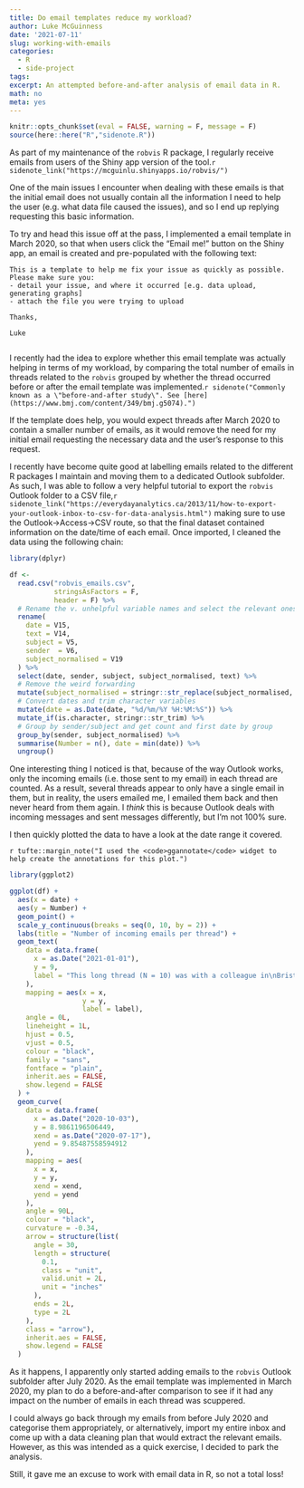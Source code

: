 ```yaml
---
title: Do email templates reduce my workload?
author: Luke McGuinness
date: '2021-07-11'
slug: working-with-emails
categories:
  - R
  - side-project
tags: 
excerpt: An attempted before-and-after analysis of email data in R.
math: no
meta: yes
---
```


```r
knitr::opts_chunk$set(eval = FALSE, warning = F, message = F)
source(here::here("R","sidenote.R"))
```

As part of my maintenance of the `robvis` R package, I regularly receive emails from users of the Shiny app version of the tool.`r sidenote_link("https://mcguinlu.shinyapps.io/robvis/")`

One of the main issues I encounter when dealing with these emails is that the initial email does not usually contain all the information I need to help the user (e.g. what data file caused the issues), and so I end up replying requesting this basic information.

To try and head this issue off at the pass, I implemented a email template in March 2020, so that when users click the "Email me!" button on the Shiny app, an email is created and pre-populated with the following text:

``` text

This is a template to help me fix your issue as quickly as possible. Please make sure you:
- detail your issue, and where it occurred [e.g. data upload, generating graphs]
- attach the file you were trying to upload

Thanks,

Luke


```

I recently had the idea to explore whether this email template was actually helping in terms of my workload, by comparing the total number of emails in threads related to the `robvis` grouped by whether the thread occurred before or after the email template was implemented.`r sidenote("Commonly known as a \"before-and-after study\". See [here](https://www.bmj.com/content/349/bmj.g5074).")`

If the template does help, you would expect threads after March 2020 to contain a smaller number of emails, as it would remove the need for my initial email requesting the necessary data and the user's response to this request.

I recently have become quite good at labelling emails related to the different R packages I maintain and moving them to a dedicated Outlook subfolder. As such, I was able to follow a very helpful tutorial to export the `robvis` Outlook folder to a CSV file,`r sidenote_link("https://everydayanalytics.ca/2013/11/how-to-export-your-outlook-inbox-to-csv-for-data-analysis.html")` making sure to use the Outlook->Access->CSV route, so that the final dataset contained information on the date/time of each email. Once imported, I cleaned the data using the following chain:

```r

library(dplyr)

df <-
  read.csv("robvis_emails.csv",
           stringsAsFactors = F,
           header = F) %>%
  # Rename the v. unhelpful variable names and select the relevant ones
  rename(
    date = V15,
    text = V14,
    subject = V5,
    sender  = V6,
    subject_normalised = V19
  ) %>%
  select(date, sender, subject, subject_normalised, text) %>%
  # Remove the weird forwarding
  mutate(subject_normalised = stringr::str_replace(subject_normalised, "Antw: RE: ", "")) %>%
  # Convert dates and trim character variables
  mutate(date = as.Date(date, "%d/%m/%Y %H:%M:%S")) %>%
  mutate_if(is.character, stringr::str_trim) %>%
  # Group by sender/subject and get count and first date by group
  group_by(sender, subject_normalised) %>%
  summarise(Number = n(), date = min(date)) %>%
  ungroup()

```

One interesting thing I noticed is that, because of the way Outlook works, only the incoming emails (i.e. those sent to my email) in each thread are counted. As a result, several threads appear to only have a single email in them, but in reality, the users emailed me, I emailed them back and then never heard from them again. I _think_ this is because Outlook deals with incoming messages and sent messages differently, but I'm not 100% sure.

I then quickly plotted the data to have a look at the date range it covered.

`r tufte::margin_note("I used the <code>ggannotate</code> widget to help create the annotations for this plot.")`

``` r
library(ggplot2) 

ggplot(df) +
  aes(x = date) +
  aes(y = Number) +
  geom_point() +
  scale_y_continuous(breaks = seq(0, 10, by = 2)) +
  labs(title = "Number of incoming emails per thread") +
  geom_text(
    data = data.frame(
      x = as.Date("2021-01-01"),
      y = 9,
      label = "This long thread (N = 10) was with a colleague in\nBristol, and involved a discussion of a\ncustom plot type."
    ),
    mapping = aes(x = x,
                  y = y,
                  label = label),
    angle = 0L,
    lineheight = 1L,
    hjust = 0.5,
    vjust = 0.5,
    colour = "black",
    family = "sans",
    fontface = "plain",
    inherit.aes = FALSE,
    show.legend = FALSE
  ) +
  geom_curve(
    data = data.frame(
      x = as.Date("2020-10-03"),
      y = 8.9861196506449,
      xend = as.Date("2020-07-17"),
      yend = 9.85487558594912
    ),
    mapping = aes(
      x = x,
      y = y,
      xend = xend,
      yend = yend
    ),
    angle = 90L,
    colour = "black",
    curvature = -0.34,
    arrow = structure(list(
      angle = 30,
      length = structure(
        0.1,
        class = "unit",
        valid.unit = 2L,
        unit = "inches"
      ),
      ends = 2L,
      type = 2L
    ),
    class = "arrow"),
    inherit.aes = FALSE,
    show.legend = FALSE
  )


```

As it happens, I apparently only started adding emails to the `robvis` Outlook subfolder after July 2020. As the email template was implemented in March 2020, my plan to do a before-and-after comparison to see if it had any impact on the number of emails in each thread was scuppered. 

I could always go back through my emails from before July 2020 and categorise them appropriately, or alternatively, import my entire inbox and come up with a data cleaning plan that would extract the relevant emails. However, as this was intended as a quick exercise, I decided to park the analysis.

Still, it gave me an excuse to work with email data in R, so not a total loss!


